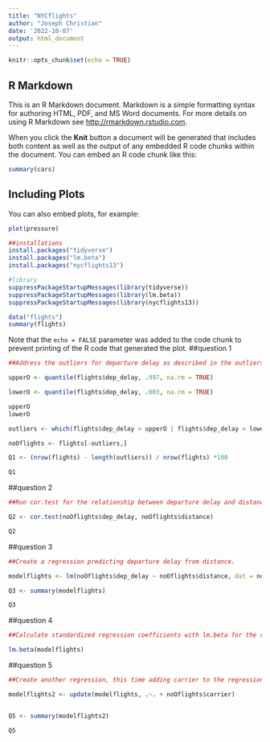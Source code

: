 ---
title: "NYCflights"
author: "Joseph Christian"
date: '2022-10-07'
output: html_document
---

```{r setup, include=FALSE}
knitr::opts_chunk$set(echo = TRUE)
```

## R Markdown

This is an R Markdown document. Markdown is a simple formatting syntax for authoring HTML, PDF, and MS Word documents. For more details on using R Markdown see <http://rmarkdown.rstudio.com>.

When you click the **Knit** button a document will be generated that includes both content as well as the output of any embedded R code chunks within the document. You can embed an R code chunk like this:

```{r cars}
summary(cars)
```

## Including Plots

You can also embed plots, for example:

```{r pressure, echo=FALSE}
plot(pressure)
```

```{r}
##installations
install.packages("tidyverse")
install.packages("lm.beta")
install.packages("nycflights13")
```
```{r}
#library
suppressPackageStartupMessages(library(tidyverse))
suppressPackageStartupMessages(library(lm.beta))
suppressPackageStartupMessages(library(nycflights13))
```
```{r}
data("flights")
summary(flights)
```




Note that the `echo = FALSE` parameter was added to the code chunk to prevent printing of the R code that generated the plot.
##question 1
```{r}
##Address the outliers for departure delay as described in the outliers lectures, using 0.997 and 0.003 as the cutoffs.  What percentage of data remains following the removal of these outliers?   

upperO <- quantile(flights$dep_delay, .997, na.rm = TRUE)

lowerO <- quantile(flights$dep_delay, .003, na.rm = TRUE)

upperO
lowerO

outliers <- which(flights$dep_delay > upperO | flights$dep_delay < lowerO)

noOflights <- flights[-outliers,]

Q1 <- (nrow(flights) - length(outliers)) / nrow(flights) *100

Q1

```

##question 2
```{r}
##Run cor.test for the relationship between departure delay and distance. 

Q2 <- cor.test(noOflights$dep_delay, noOflights$distance)

Q2
```

##question 3
```{r}
##Create a regression predicting departure delay from distance.

modelflights <- lm(noOflights$dep_delay ~ noOflights$distance, dat = noOflights)

Q3 <- summary(modelflights)

Q3
```

##question 4
```{r}
##Calculate standardized regression coefficients with lm.beta for the regression from Q3.

lm.beta(modelflights)

```


##question 5
```{r}
##Create another regression, this time adding carrier to the regression from Q3. 

modelflights2 <- update(modelflights, .~. + noOflights$carrier)


Q5 <- summary(modelflights2)

Q5
```





  
